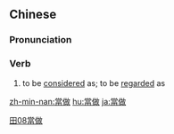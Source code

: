{{also|当做}}
==Chinese==
{{zh-forms|s=当做}}

===Pronunciation===
{{zh-pron
|m=dàngzuò
|c=dong3 zou6
|h=pfs=tông-cho
|mn=tòng-chò/tòng-chòe
|cat=v
}}

===Verb===
{{zh-verb}}

# to be [[considered]] as; to be [[regarded]] as

[[Category:Elementary Mandarin|田08當做]]

[[zh-min-nan:當做]]
[[hu:當做]]
[[ja:當做]]